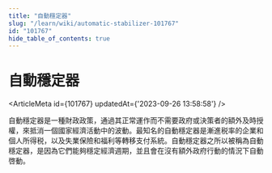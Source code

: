 ```yaml
---
title: "自動穩定器"
slug: "/learn/wiki/automatic-stabilizer-101767"
id: "101767"
hide_table_of_contents: true
---
```



# 自動穩定器

<ArticleMeta id={101767} updatedAt={'2023-09-26 13:58:58'} />
<div className='border-solid border-b border-t-0 my-4 border-[var(--ifm-color-gray-300)]' />

自動穩定器是一種財政政策，通過其正常運作而不需要政府或決策者的額外及時授權，來抵消一個國家經濟活動中的波動。最知名的自動穩定器是漸進税率的企業和個人所得税，以及失業保險和福利等轉移支付系統。自動穩定器之所以被稱為自動穩定器，是因為它們能夠穩定經濟週期，並且會在沒有額外政府行動的情況下自動啓動。
